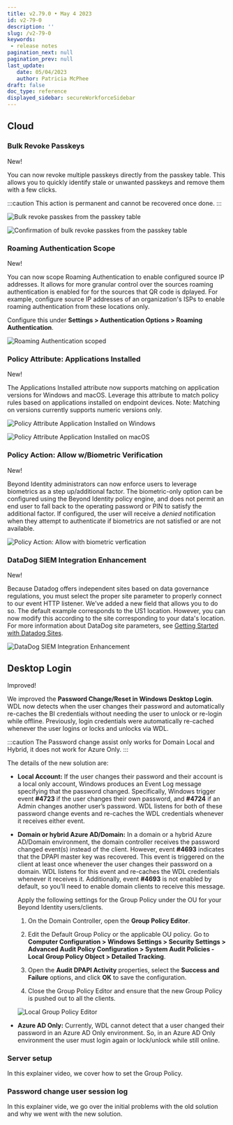 ```yaml
---
title: v2.79.0 • May 4 2023
id: v2-79-0
description: ''
slug: /v2-79-0 
keywords: 
 - release notes
pagination_next: null
pagination_prev: null
last_update: 
   date: 05/04/2023
   author: Patricia McPhee
draft: false
doc_type: reference
displayed_sidebar: secureWorkforceSidebar
---
```



## Cloud

### Bulk Revoke Passkeys 

<span className="changelog-tag" data-tag="New">New!</span>

You can now revoke multiple passkeys directly from the passkey table. This allows you to quickly identify stale or unwanted passkeys and remove them with a few clicks.

:::caution 
This action is permanent and cannot be recovered once done.
:::

![Bulk revoke passkes from the passkey table](../images/bulk-revoke-passkey-1.png)

![Confirmation of bulk revoke passkes from the passkey table](../images/bulk-revoke-passkey-2.png)

### Roaming Authentication Scope

<span className="changelog-tag" data-tag="New">New!</span>

You can now scope Roaming Authentication to enable configured source IP addresses.  It allows for more granular control over the sources roaming authentication is enabled for for the sources that QR code is dplayed.  For example, configure source IP addresses of an organization's ISPs to enable roaming authentication from these locations only.

Configure this under **Settings > Authentication Options > Roaming Authentication**.

![Roaming Authentication scoped](../images/roaming-autentication-scope.png)

### Policy Attribute: Applications Installed

<span className="changelog-tag" data-tag="New">New!</span>

The Applications Installed attribute now supports matching on application versions for Windows and macOS. Leverage this attribute to match policy rules based on applications installed on endpoint devices. Note: Matching on versions currently supports numeric versions only.

![Policy Attribute Application Installed on Windows](../images/policy-attribute-applications-installed-1.png)

![Policy Attribute Application Installed on macOS](../images/policy-attribute-applications-installed-2.png)

### Policy Action: Allow w/Biometric Verification

<span className="changelog-tag" data-tag="New">New!</span>

Beyond Identity administrators can now enforce users to leverage biometrics as a step up/additional factor. The biometric-only option can be configured using the Beyond Identity policy engine, and does not permit an end user to fall back to the operating password or PIN to satisfy the additional factor. If configured, the user will receive a _denied_ notification when they attempt to authenticate if biometrics are not satisfied or are not available.

![Policy Action: Allow with biometric verfication](../images/policy-action-allow-biometric-verification.png)

### DataDog SIEM Integration Enhancement

<span className="changelog-tag" data-tag="New">New!</span>

Because Datadog offers independent sites based on data governance regulations, you must select the proper site parameter to properly connect to our event HTTP listener. We’ve added a new field that allows you to do so. The default example corresponds to the US1 location. However, you can now modify this according to the site corresponding to your data's location. For more information about DataDog site parameters, see [Getting Started with Datadog Sites](https://docs.datadoghq.com/getting_started/site/).

![DataDog SIEM Integration Enhancement](../images/datadog-siem-integration-enhancement.png)

## Desktop Login
<span className="changelog-tag" data-tag="Improved">Improved!</span>

We improved the **Password Change/Reset in Windows Desktop Login**. WDL now detects when the user changes their password and automatically re-caches the BI credentials without needing the user to unlock or re-login while offline. Previously, login credentials were automatically re-cached whenever the user logins or locks and unlocks via WDL.

:::caution
The Password change assist only works for Domain Local and Hybrid, it does not work for Azure Only.
:::

The details of the new solution are:

- **Local Account:** If the user changes their password and their account is a local only account, Windows produces an Event Log message specifying that the password changed. Specifically, Windows trigger event **#4723** if the user changes their own password, and **#4724** if an Admin changes another user’s password. WDL listens for both of these password change events and re-caches the WDL credentials whenever it receives either event.


- **Domain or hybrid Azure AD/Domain:** In a domain or a hybrid Azure AD/Domain environment, the domain controller receives the password changed event(s) instead of the client. However, event **#4693** indicates that the DPAPI master key was recovered. This event is triggered on the client at least once whenever the user changes their password on a domain. WDL listens for this event and re-caches the WDL credentials whenever it receives it. Additionally, event **#4693** is not enabled by default, so you’ll need to enable domain clients to receive this message.

  Apply the following settings for the Group Policy under the OU for your Beyond Identity users/clients.

  1. On the Domain Controller, open the **Group Policy Editor**.

  2. Edit the Default Group Policy or the applicable OU policy. Go to **Computer Configuration > Windows Settings > Security Settings > Advanced Audit Policy Configuration > System Audit Policies - Local Group Policy Object > Detailed Tracking**.

  3. Open the **Audit DPAPI Activity** properties, select the **Success and Failure** options, and click **OK** to save the configuration.

  4. Close the Group Policy Editor and ensure that the new Group Policy is pushed out to all the clients.

   ![Local Group Policy Editor](../images/wdl-2-79-0.png)


- **Azure AD Only:** Currently, WDL cannot detect that a user changed their password in an Azure AD Only environment. So, in an Azure AD Only environment the user must login again or lock/unlock while still online.

### Server setup

In this explainer video, we cover how to set the Group Policy.

<ReactPlayer
   url={serverSetup}
   height='auto'
   width='600px'
   controls='true'
/>



### Password change user session log

In this explainer vide, we go over the initial problems with the old solution and why we went with the new solution.

<ReactPlayer
   url={userSessionLog}
   height='auto'
   width='600px'
   controls='true'
/>
